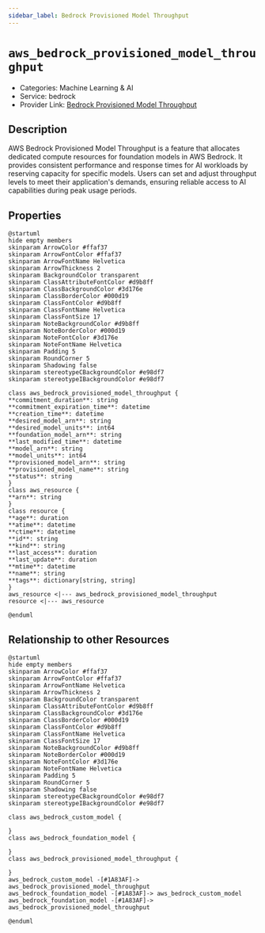 ```yaml
---
sidebar_label: Bedrock Provisioned Model Throughput
---
```


# `aws_bedrock_provisioned_model_throughput`

- Categories: Machine Learning & AI
- Service: bedrock
- Provider Link: [Bedrock Provisioned Model Throughput](https://docs.aws.amazon.com/bedrock/latest/userguide/provisioned-throughput.html)

## Description

AWS Bedrock Provisioned Model Throughput is a feature that allocates dedicated compute resources for foundation models in AWS Bedrock. It provides consistent performance and response times for AI workloads by reserving capacity for specific models. Users can set and adjust throughput levels to meet their application's demands, ensuring reliable access to AI capabilities during peak usage periods.

## Properties

<ZoomPanPinch>

```kroki imgType="plantuml" imgAlt="Diagram of Bedrock Provisioned Model Throughput data model"
@startuml
hide empty members
skinparam ArrowColor #ffaf37
skinparam ArrowFontColor #ffaf37
skinparam ArrowFontName Helvetica
skinparam ArrowThickness 2
skinparam BackgroundColor transparent
skinparam ClassAttributeFontColor #d9b8ff
skinparam ClassBackgroundColor #3d176e
skinparam ClassBorderColor #000d19
skinparam ClassFontColor #d9b8ff
skinparam ClassFontName Helvetica
skinparam ClassFontSize 17
skinparam NoteBackgroundColor #d9b8ff
skinparam NoteBorderColor #000d19
skinparam NoteFontColor #3d176e
skinparam NoteFontName Helvetica
skinparam Padding 5
skinparam RoundCorner 5
skinparam Shadowing false
skinparam stereotypeCBackgroundColor #e98df7
skinparam stereotypeIBackgroundColor #e98df7

class aws_bedrock_provisioned_model_throughput {
**commitment_duration**: string
**commitment_expiration_time**: datetime
**creation_time**: datetime
**desired_model_arn**: string
**desired_model_units**: int64
**foundation_model_arn**: string
**last_modified_time**: datetime
**model_arn**: string
**model_units**: int64
**provisioned_model_arn**: string
**provisioned_model_name**: string
**status**: string
}
class aws_resource {
**arn**: string
}
class resource {
**age**: duration
**atime**: datetime
**ctime**: datetime
**id**: string
**kind**: string
**last_access**: duration
**last_update**: duration
**mtime**: datetime
**name**: string
**tags**: dictionary[string, string]
}
aws_resource <|--- aws_bedrock_provisioned_model_throughput
resource <|--- aws_resource

@enduml
```

</ZoomPanPinch>

## Relationship to other Resources

<ZoomPanPinch>

```kroki imgType="plantuml" imgAlt="Diagram of Bedrock Provisioned Model Throughput resource relationships"
@startuml
hide empty members
skinparam ArrowColor #ffaf37
skinparam ArrowFontColor #ffaf37
skinparam ArrowFontName Helvetica
skinparam ArrowThickness 2
skinparam BackgroundColor transparent
skinparam ClassAttributeFontColor #d9b8ff
skinparam ClassBackgroundColor #3d176e
skinparam ClassBorderColor #000d19
skinparam ClassFontColor #d9b8ff
skinparam ClassFontName Helvetica
skinparam ClassFontSize 17
skinparam NoteBackgroundColor #d9b8ff
skinparam NoteBorderColor #000d19
skinparam NoteFontColor #3d176e
skinparam NoteFontName Helvetica
skinparam Padding 5
skinparam RoundCorner 5
skinparam Shadowing false
skinparam stereotypeCBackgroundColor #e98df7
skinparam stereotypeIBackgroundColor #e98df7

class aws_bedrock_custom_model {

}
class aws_bedrock_foundation_model {

}
class aws_bedrock_provisioned_model_throughput {

}
aws_bedrock_custom_model -[#1A83AF]-> aws_bedrock_provisioned_model_throughput
aws_bedrock_foundation_model -[#1A83AF]-> aws_bedrock_custom_model
aws_bedrock_foundation_model -[#1A83AF]-> aws_bedrock_provisioned_model_throughput

@enduml
```

</ZoomPanPinch>

